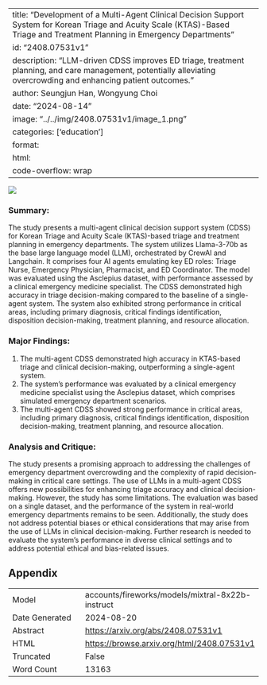 
---
title: "Development of a Multi-Agent Clinical Decision Support System for Korean Triage and Acuity Scale (KTAS)-Based Triage and Treatment Planning in Emergency Departments"
id: "2408.07531v1"
description: "LLM-driven CDSS improves ED triage, treatment planning, and care management, potentially alleviating overcrowding and enhancing patient outcomes."
author: Seungjun Han, Wongyung Choi
date: "2024-08-14"
image: "../../img/2408.07531v1/image_1.png"
categories: ['education']
format:
  html:
    code-overflow: wrap
---

![](../../img/2408.07531v1/image_1.png)

### Summary:

The study presents a multi-agent clinical decision support system (CDSS) for Korean Triage and Acuity Scale (KTAS)-based triage and treatment planning in emergency departments. The system utilizes Llama-3-70b as the base large language model (LLM), orchestrated by CrewAI and Langchain. It comprises four AI agents emulating key ED roles: Triage Nurse, Emergency Physician, Pharmacist, and ED Coordinator. The model was evaluated using the Asclepius dataset, with performance assessed by a clinical emergency medicine specialist. The CDSS demonstrated high accuracy in triage decision-making compared to the baseline of a single-agent system. The system also exhibited strong performance in critical areas, including primary diagnosis, critical findings identification, disposition decision-making, treatment planning, and resource allocation.

### Major Findings:

1. The multi-agent CDSS demonstrated high accuracy in KTAS-based triage and clinical decision-making, outperforming a single-agent system.
2. The system's performance was evaluated by a clinical emergency medicine specialist using the Asclepius dataset, which comprises simulated emergency department scenarios.
3. The multi-agent CDSS showed strong performance in critical areas, including primary diagnosis, critical findings identification, disposition decision-making, treatment planning, and resource allocation.

### Analysis and Critique:

The study presents a promising approach to addressing the challenges of emergency department overcrowding and the complexity of rapid decision-making in critical care settings. The use of LLMs in a multi-agent CDSS offers new possibilities for enhancing triage accuracy and clinical decision-making. However, the study has some limitations. The evaluation was based on a single dataset, and the performance of the system in real-world emergency departments remains to be seen. Additionally, the study does not address potential biases or ethical considerations that may arise from the use of LLMs in clinical decision-making. Further research is needed to evaluate the system's performance in diverse clinical settings and to address potential ethical and bias-related issues.

## Appendix

|          |          |
|----------|----------|
| Model     | accounts/fireworks/models/mixtral-8x22b-instruct       |
| Date Generated     | 2024-08-20       |
| Abstract | [https://arxiv.org/abs/2408.07531v1](https://arxiv.org/abs/2408.07531v1)        |
| HTML     | [https://browse.arxiv.org/html/2408.07531v1](https://browse.arxiv.org/html/2408.07531v1)       |
| Truncated       | False       |
| Word Count       | 13163       |